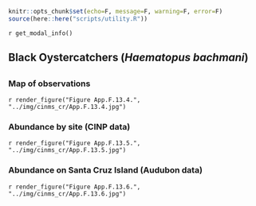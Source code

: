 ```r
knitr::opts_chunk$set(echo=F, message=F, warning=F, error=F)
source(here::here("scripts/utility.R"))
```

`r get_modal_info()`

## Black Oystercatchers (_Haematopus bachmani_)

## {.tabset}

### Map of observations

`r render_figure("Figure App.F.13.4.", "../img/cinms_cr/App.F.13.4.jpg")`

### Abundance by site (CINP data)

`r render_figure("Figure App.F.13.5.", "../img/cinms_cr/App.F.13.5.jpg")`

### Abundance on Santa Cruz Island (Audubon data)

`r render_figure("Figure App.F.13.6.", "../img/cinms_cr/App.F.13.6.jpg")`
